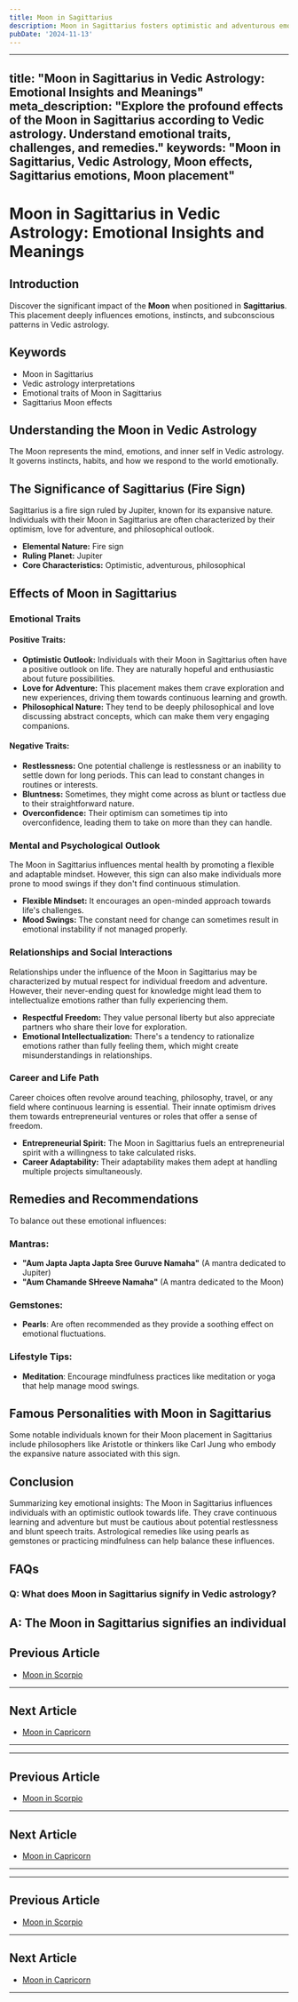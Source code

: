 ```yaml
---
title: Moon in Sagittarius
description: Moon in Sagittarius fosters optimistic and adventurous emotions. Individuals are philosophical, freedom-loving, and have a strong desire for knowledge and exploration in Vedic Astrology
pubDate: '2024-11-13'
---
```


---
title: "Moon in Sagittarius in Vedic Astrology: Emotional Insights and Meanings"
meta_description: "Explore the profound effects of the Moon in Sagittarius according to Vedic astrology. Understand emotional traits, challenges, and remedies."
keywords: "Moon in Sagittarius, Vedic Astrology, Moon effects, Sagittarius emotions, Moon placement"
---

# Moon in Sagittarius in Vedic Astrology: Emotional Insights and Meanings

## Introduction

Discover the significant impact of the **Moon** when positioned in **Sagittarius**. This placement deeply influences emotions, instincts, and subconscious patterns in Vedic astrology.

## Keywords

- Moon in Sagittarius
- Vedic astrology interpretations
- Emotional traits of Moon in Sagittarius
- Sagittarius Moon effects

## Understanding the Moon in Vedic Astrology

The Moon represents the mind, emotions, and inner self in Vedic astrology. It governs instincts, habits, and how we respond to the world emotionally.

## The Significance of Sagittarius (Fire Sign)

Sagittarius is a fire sign ruled by Jupiter, known for its expansive nature. Individuals with their Moon in Sagittarius are often characterized by their optimism, love for adventure, and philosophical outlook.

- **Elemental Nature:** Fire sign
- **Ruling Planet:** Jupiter
- **Core Characteristics:** Optimistic, adventurous, philosophical

## Effects of Moon in Sagittarius

### Emotional Traits

#### Positive Traits:
- **Optimistic Outlook:** Individuals with their Moon in Sagittarius often have a positive outlook on life. They are naturally hopeful and enthusiastic about future possibilities.
- **Love for Adventure:** This placement makes them crave exploration and new experiences, driving them towards continuous learning and growth.
- **Philosophical Nature:** They tend to be deeply philosophical and love discussing abstract concepts, which can make them very engaging companions.

#### Negative Traits:
- **Restlessness:** One potential challenge is restlessness or an inability to settle down for long periods. This can lead to constant changes in routines or interests.
- **Bluntness:** Sometimes, they might come across as blunt or tactless due to their straightforward nature.
- **Overconfidence:** Their optimism can sometimes tip into overconfidence, leading them to take on more than they can handle.

### Mental and Psychological Outlook

The Moon in Sagittarius influences mental health by promoting a flexible and adaptable mindset. However, this sign can also make individuals more prone to mood swings if they don't find continuous stimulation.

- **Flexible Mindset:** It encourages an open-minded approach towards life's challenges.
- **Mood Swings:** The constant need for change can sometimes result in emotional instability if not managed properly.

### Relationships and Social Interactions

Relationships under the influence of the Moon in Sagittarius may be characterized by mutual respect for individual freedom and adventure. However, their never-ending quest for knowledge might lead them to intellectualize emotions rather than fully experiencing them.

- **Respectful Freedom:** They value personal liberty but also appreciate partners who share their love for exploration.
- **Emotional Intellectualization:** There's a tendency to rationalize emotions rather than fully feeling them, which might create misunderstandings in relationships.

### Career and Life Path

Career choices often revolve around teaching, philosophy, travel, or any field where continuous learning is essential. Their innate optimism drives them towards entrepreneurial ventures or roles that offer a sense of freedom.

- **Entrepreneurial Spirit:** The Moon in Sagittarius fuels an entrepreneurial spirit with a willingness to take calculated risks.
- **Career Adaptability:** Their adaptability makes them adept at handling multiple projects simultaneously.
  
## Remedies and Recommendations

To balance out these emotional influences:

### Mantras:
- **"Aum Japta Japta Japta Sree Guruve Namaha"** (A mantra dedicated to Jupiter)
- **"Aum Chamande SHreeve Namaha"** (A mantra dedicated to the Moon)

### Gemstones:
  
- **Pearls**: Are often recommended as they provide a soothing effect on emotional fluctuations.
  
### Lifestyle Tips:
  
- **Meditation**: Encourage mindfulness practices like meditation or yoga that help manage mood swings.
  
## Famous Personalities with Moon in Sagittarius

Some notable individuals known for their Moon placement in Sagittarius include philosophers like Aristotle or thinkers like Carl Jung who embody the expansive nature associated with this sign.

## Conclusion

Summarizing key emotional insights:
The Moon in Sagittarius influences individuals with an optimistic outlook towards life. They crave continuous learning and adventure but must be cautious about potential restlessness and blunt speech traits. Astrological remedies like using pearls as gemstones or practicing mindfulness can help balance these influences.

## FAQs

### Q: What does Moon in Sagittarius signify in Vedic astrology?

A: The Moon in Sagittarius signifies an individual
---

## Previous Article
- [Moon in Scorpio](/blogs-md/0802_Moon_in_Rashi/080208_Moon_in_Scorpio.mdx)

---

## Next Article
- [Moon in Capricorn](/blogs-md/0802_Moon_in_Rashi/080210_Moon_in_Capricorn.mdx)

---
---

## Previous Article
- [Moon in Scorpio](080208_Moon_in_Scorpio.mdx)

---

## Next Article
- [Moon in Capricorn](080210_Moon_in_Capricorn.mdx)

---
---

## Previous Article
- [Moon in Scorpio](080208_Moon_in_Scorpio.mdx)

---

## Next Article
- [Moon in Capricorn](080210_Moon_in_Capricorn.mdx)

---
